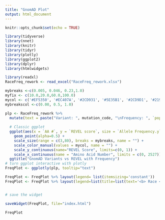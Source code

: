 ```yaml
---
title: "GnomAD Plot"
output: html_document
---
```


```r
knitr::opts_chunk$set(echo = TRUE)
```



```r
library(tidyverse)
library(nnet)
library(knitr)
library(tidyr)
library(plotly)
library(ggplot2)
library(dplyr)
library(htmlwidgets)
```

```r
library(readxl)
RaceFreq_rework <- read_excel("RaceFreq_rework.xlsx")
```

```r

mybreaks <-c(0.005, 0.046, 0.23,1.0)
myfix <- c(10.0,20.0,60.0,100.0)
mycol <- c('#EF5350', '#EC407A', '#2CD931', '#5E35B1', '#2CD9D1', '#2196F3', '#263238', '#00796B', '#FBC02D')
mybreakscol <-c(0.00, 0.5, 1.0)

plp <- RaceFreq_rework %>%
  mutate(text = paste("Variant: ", mutation_code, "\nFrequency: ", `pop freq. GnomAD`, "\nREVEL: ", `REVEL score`, "\nRace:", Race, sep="")) %>%
  
  # Classic ggplot
  ggplot(aes(x = `AA #`, y = `REVEL score`, size = `Allele Frequency.y`, color = Race, text = text)) +
    geom_point(alpha=0.5) +
    scale_size(range = c(3,80), breaks = mybreaks, name = "") +
    scale_color_manual(values = mycol, name = "") + 
    scale_y_continuous(name="REVEL Score", limits=c(0, 1)) +
    scale_x_continuous(name = "Amino Acid Number", limits = c(0, 2527)) + 
  ggtitle("GnomAD Variants vs REVEL with Frequency") 
# turn ggplot interactive with plotly
FreqPlot <- ggplotly(plp, tooltip="text")

FreqPlot <- FreqPlot %>% layout(legend= list(itemsizing='constant'))
FreqPlot <- FreqPlot %>% layout(legend=list(title=list(text='<b> Race </b>')))


# save the widget

saveWidget(FreqPlot, file="index.html")
```

```r

FreqPlot
```

